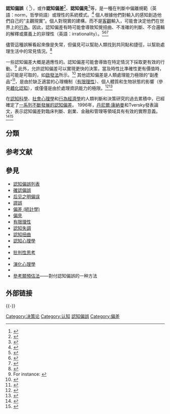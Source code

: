{{Expand|time=2017-11-30T15:58:31+00:00}}

'''認知偏誤'''（{{lang-en|Cognitive bias}} <ref>{{Cite web|title=Cognitive Bias, Encyclopedia of Animal Cognition and Behavior,SpringerLink|url=https://link.springer.com/referenceworkentry/10.1007%2F978-3-319-47829-6_1244-1}}</ref>），或作'''認知偏差'''<ref>{{Cite web|title=[H27] 認知偏差|url=http://philosophy.hku.hk/think/chi/bias.php|accessdate=2016-08-07|author=劉彥方 陳強立|date=|last=|first=|authorlink=|coauthors=|year=|month=|format=|work=|publisher=思方網|pages=|language=|doi=|archiveurl=https://web.archive.org/web/20200202170953/https://philosophy.hku.hk/think/chi/bias.php|archivedate=2020-02-02|dead-url=no|quote=}}</ref>、'''認知偏見'''<ref>{{Cite web|title=cognitive bias - 認知偏見|url=http://terms.naer.edu.tw/detail/2097865/|accessdate=2016-08-07|author=|date=|last=|first=|authorlink=|coauthors=|year=|month=|format=|work=|publisher=國家教育研究院|pages=|language=|doi=|archiveurl=https://web.archive.org/web/20160817201305/http://terms.naer.edu.tw/detail/2097865/|archivedate=2016-08-17|deadurl=yes|quote=}}</ref>等，是一種在判斷中偏離規範（英語：norm，哲學術語）或理性的系統模式。<ref name="Haselton_2005">{{cite book|vauthors=Haselton MG, Nettle D, Andrews PW|chapter=The evolution of cognitive bias.|year=2005|location=Hoboken, NJ, US|publisher=John Wiley & Sons Inc|veditors=Buss DM|title=The Handbook of Evolutionary Psychology|pages=724–746}}</ref> 個人根據他們對輸入的感知創造他們自己的“主觀現實”。個人對現實的建構，而不是[[客觀性|客觀]]輸入，可能會決定他們在世界上的[[行為|行為]]。因此，認知偏差有時可能會導致知覺扭曲、不准確的判斷、不合邏輯的解釋或廣義上的非理性（英語：irrationality）。<ref>{{cite journal|title=Subjective probability: A judgment of representativeness|url=http://datacolada.org/wp-content/uploads/2014/08/Kahneman-Tversky-1972.pdf|journal=Cognitive Psychology|issue=3|doi=10.1016/0010-0285(72)90016-3|year=1972|volume=3|pages=430–454|vauthors=Kahneman D, Tversky A|access-date=2017-04-01|archive-url=https://web.archive.org/web/20191214120047/http://datacolada.org/wp-content/uploads/2014/08/Kahneman-Tversky-1972.pdf|archive-date=2019-12-14|url-status=dead}}</ref><ref>{{cite book|vauthors=Baron J|date=2007|title=Thinking and Deciding|edition=4th|location=New York, NY|publisher=Cambridge University Press}}</ref><ref name="Ariely.2008">{{cite book|last=Ariely|first=Dan|name-list-style=vanc|author-link=Dan Ariely|year=2008|title=Predictably Irrational: The Hidden Forces That Shape Our Decisions|location=New York, NY|publisher=[[HarperCollins|HarperCollins]]|isbn=978-0-06-135323-9|title-link=Predictably Irrational}}</ref>

儘管這種誤解看起來像是失常，但偏見可以幫助人類找到共同點和捷徑，以幫助處理生活中的常見情況。<ref>{{Cite web|title=12 Common Biases That Affect How We Make Everyday Decisions|url=https://www.psychologytoday.com/blog/thoughts-thinking/201809/12-common-biases-affect-how-we-make-everyday-decisions|access-date=2020-07-21|website=Psychology Today|language=en-US}}</ref>

一些認知偏差大概是適應性的。認知偏差可能會導致在特定情況下採取更有效的行動。<ref>For instance: {{cite journal|title=Reasoning the fast and frugal way: models of bounded rationality|url=http://library.mpib-berlin.mpg.de/ft/gg/gg_reasoning_1996.pdf|date=October 1996|journal=Psychological Review|issue=4|doi=10.1037/0033-295X.103.4.650|volume=103|pages=650–69|pmid=8888650|vauthors=Gigerenzer G, Goldstein DG|citeseerx=10.1.1.174.4404}}</ref> 此外，允許認知偏差可以實現更快的決策，當及時性比準確性更有價值時，這可能是可取的，如[[啟發法|啟發法]]所示。<ref name="h_and_b">{{cite journal|title=Judgment under Uncertainty: Heuristics and Biases|date=September 1974|journal=Science|issue=4157|doi=10.1126/science.185.4157.1124|volume=185|pages=1124–31|bibcode=1974Sci...185.1124T|pmid=17835457|vauthors=Tversky A, Kahneman D|s2cid=143452957}}</ref> 其他認知偏差是人類處理能力極限的“副產品”<ref name="Haselton_20052">{{cite book|vauthors=Haselton MG, Nettle D, Andrews PW|chapter=The evolution of cognitive bias.|year=2005|location=Hoboken, NJ, US|publisher=John Wiley & Sons Inc|veditors=Buss DM|title=The Handbook of Evolutionary Psychology|pages=724–746}}</ref>，是由於缺乏適當的心理機制（[[有限理性|有限理性]]）、個人體質和生物狀態的影響（參見[[體化認知|體化認知]]），或僅僅是由於處理資訊能力的極限。<ref>{{cite book|vauthors=Bless H, Fiedler K, Strack F|title=Social cognition: How individuals construct social reality.|url=https://archive.org/details/socialcognitionh0000bles|year=2004|publisher=Hove and New York: Psychology Press.}}</ref><ref>{{cite journal|title=Associative processes in intuitive judgment|date=October 2010|journal=Trends in Cognitive Sciences|issue=10|doi=10.1016/j.tics.2010.07.004|volume=14|pages=435–40|pmc=5378157|pmid=20696611|vauthors=Morewedge CK, Kahneman D}}</ref>

在[[認知科學|認知科學]]、[[社會心理學|社會心理學]]和[[行為經濟學|行為經濟學]]的人類判斷和決策研究的過去累積中，已經確定了[[認知偏誤列表|一系列不斷發展的認知偏差]]。 1996年，[[丹尼尔·卡尼曼|丹尼爾·康納曼]]和Tversky發表論文，表示認知偏差對臨床判斷、創業、金融和管理等領域具有有效的實際意義。<ref>{{cite journal|title=On the reality of cognitive illusions|url=http://psy.ucsd.edu/%7Emckenzie/KahnemanTversky1996PsychRev.pdf|date=July 1996|journal=Psychological Review|issue=3|doi=10.1037/0033-295X.103.3.582|volume=103|pages=582–91; discussion 592–6|pmid=8759048|vauthors=Kahneman D, Tversky A|citeseerx=10.1.1.174.5117}}</ref><ref name="S.X. Zhang and J. Cueto 2015">{{cite journal|title=The Study of Bias in Entrepreneurship|url=http://psyarxiv.com/76rkv/|journal=Entrepreneurship Theory and Practice|issue=3|doi=10.1111/etap.12212|year=2015|volume=41|pages=419–454|vauthors=Zhang SX, Cueto J|s2cid=146617323}}</ref>

== 分類 ==
{{Main list|認知偏誤列表}}

== 参考文献 ==
{{Reflist}}

== 參見 ==
{{div col|4}}
* [[認知偏誤列表|認知偏誤列表]]
* [[確認偏誤|確認偏誤]]
* [[后见之明偏误|后见之明偏误]]
* [[謬誤|謬誤]]
* [[偏差|偏差 (統計學)]]
* [[偏見|偏見]]
* [[有限理性|有限理性]] 
* [[認知失調|認知失調]]
* [[認知扭曲|認知扭曲]]
* [[認知心理學|認知心理學]]
* {{Link-en|情報分析的認知陷阱|Cognitive traps for intelligence analysis}}
* [[批判性思考|批判性思考]]
* {{Link-en|情緒偏見|Emotional bias}}
* [[演化心理學|演化心理學]]
* {{Link-en|預期偏差|Expectation bias}}
* [[參考類預估法|參考類預估法]]——對付認知偏誤的一种方法
{{div col end}}

== 外部链接 ==
{{Portal box|心理学}}

{{-}}
{{認知偏誤}}
{{批判性思考}}

[[Category:决策论|Category:决策论]]
[[Category:认知|Category:认知]]
[[Category:認知偏誤|]]
[[Category:偏差|Category:偏差]]